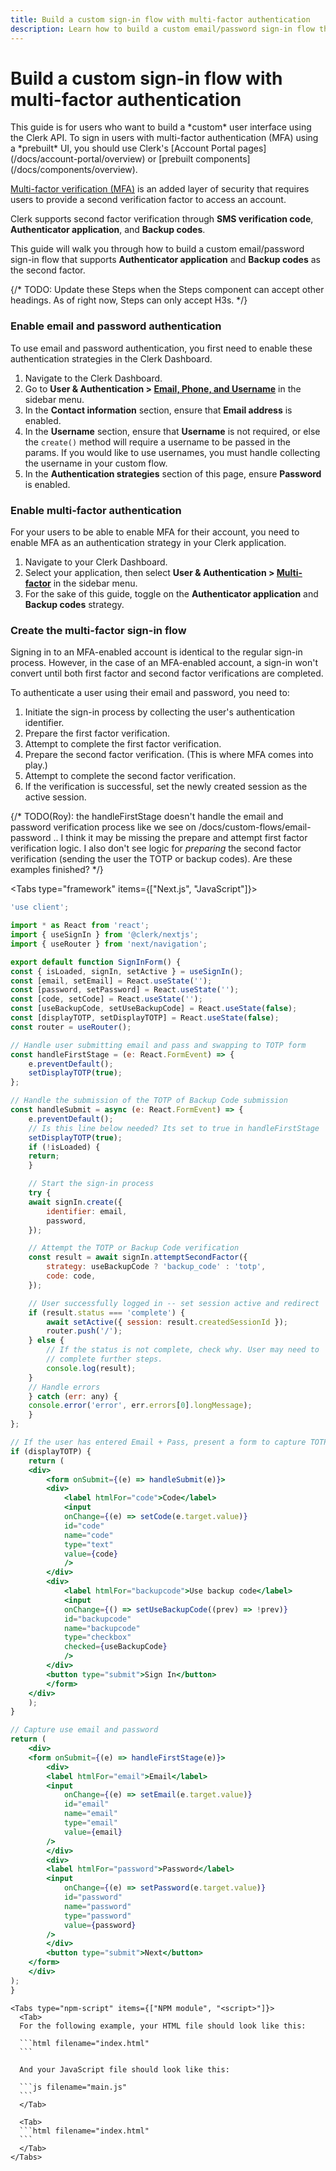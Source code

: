 ```yaml
---
title: Build a custom sign-in flow with multi-factor authentication
description: Learn how to build a custom email/password sign-in flow that requires multi-factor authentication (MFA).
---
```


# Build a custom sign-in flow with multi-factor authentication

<Callout type="danger">
  This guide is for users who want to build a *custom* user interface using the Clerk API. To sign in users with multi-factor authentication (MFA) using a *prebuilt* UI, you should use Clerk's [Account Portal pages](/docs/account-portal/overview) or [prebuilt components](/docs/components/overview).
</Callout>

[Multi-factor verification (MFA)](/docs/authentication/configuration/sign-up-sign-in-options) is an added layer of security that requires users to provide a second verification factor to access an account.

Clerk supports second factor verification through **SMS verification code**, **Authenticator application**, and **Backup codes**.

This guide will walk you through how to build a custom email/password sign-in flow that supports **Authenticator application** and **Backup codes** as the second factor.

{/* TODO: Update these Steps when the Steps component can accept other headings. As of right now, Steps can only accept H3s. */}

<Steps>

### Enable email and password authentication

To use email and password authentication, you first need to enable these authentication strategies in the Clerk Dashboard.

1. Navigate to the Clerk Dashboard.
1. Go to **User & Authentication > [Email, Phone, and Username](https://dashboard.clerk.com/last-active?path=user-authentication/email-phone-username)** in the sidebar menu.
1. In the **Contact information** section, ensure that **Email address** is enabled.
1. In the **Username** section, ensure that **Username** is not required, or else the `create()` method will require a username to be passed in the params. If you would like to use usernames, you must handle collecting the username in your custom flow.
1. In the **Authentication strategies** section of this page, ensure **Password** is enabled.

### Enable multi-factor authentication

For your users to be able to enable MFA for their account, you need to enable MFA as an authentication strategy in your Clerk application.

1. Navigate to your Clerk Dashboard.
2. Select your application, then select **User & Authentication > [Multi-factor](https://dashboard.clerk.com/last-active?path=user-authentication/multi-factor)** in the sidebar menu.
3. For the sake of this guide, toggle on the **Authenticator application** and **Backup codes** strategy.

### Create the multi-factor sign-in flow

Signing in to an MFA-enabled account is identical to the regular sign-in process. However, in the case of an MFA-enabled account, a sign-in won't convert until both first factor and second factor verifications are completed.

To authenticate a user using their email and password, you need to:

1. Initiate the sign-in process by collecting the user's authentication identifier.
2. Prepare the first factor verification.
3. Attempt to complete the first factor verification.
4. Prepare the second factor verification. (This is where MFA comes into play.)
5. Attempt to complete the second factor verification.
6. If the verification is successful, set the newly created session as the active session.

{/* TODO(Roy): the handleFirstStage doesn't handle the email and password verification process like we see on /docs/custom-flows/email-password .. I think it may be missing the prepare and attempt first factor verification logic. I also don't see logic for *preparing* the second factor verification (sending the user the TOTP or backup codes). Are these examples finished? */}

<Tabs type="framework" items={["Next.js", "JavaScript"]}>
  <Tab>
  ```jsx
  'use client';

  import * as React from 'react';
  import { useSignIn } from '@clerk/nextjs';
  import { useRouter } from 'next/navigation';

  export default function SignInForm() {
  const { isLoaded, signIn, setActive } = useSignIn();
  const [email, setEmail] = React.useState('');
  const [password, setPassword] = React.useState('');
  const [code, setCode] = React.useState('');
  const [useBackupCode, setUseBackupCode] = React.useState(false);
  const [displayTOTP, setDisplayTOTP] = React.useState(false);
  const router = useRouter();

  // Handle user submitting email and pass and swapping to TOTP form
  const handleFirstStage = (e: React.FormEvent) => {
      e.preventDefault();
      setDisplayTOTP(true);
  };

  // Handle the submission of the TOTP of Backup Code submission
  const handleSubmit = async (e: React.FormEvent) => {
      e.preventDefault();
      // Is this line below needed? Its set to true in handleFirstStage
      setDisplayTOTP(true);
      if (!isLoaded) {
      return;
      }

      // Start the sign-in process
      try {
      await signIn.create({
          identifier: email,
          password,
      });

      // Attempt the TOTP or Backup Code verification
      const result = await signIn.attemptSecondFactor({
          strategy: useBackupCode ? 'backup_code' : 'totp',
          code: code,
      });

      // User successfully logged in -- set session active and redirect
      if (result.status === 'complete') {
          await setActive({ session: result.createdSessionId });
          router.push('/');
      } else {
          // If the status is not complete, check why. User may need to
          // complete further steps.
          console.log(result);
      }
      // Handle errors
      } catch (err: any) {
      console.error('error', err.errors[0].longMessage);
      }
  };

  // If the user has entered Email + Pass, present a form to capture TOTP or Backup code
  if (displayTOTP) {
      return (
      <div>
          <form onSubmit={(e) => handleSubmit(e)}>
          <div>
              <label htmlFor="code">Code</label>
              <input
              onChange={(e) => setCode(e.target.value)}
              id="code"
              name="code"
              type="text"
              value={code}
              />
          </div>
          <div>
              <label htmlFor="backupcode">Use backup code</label>
              <input
              onChange={() => setUseBackupCode((prev) => !prev)}
              id="backupcode"
              name="backupcode"
              type="checkbox"
              checked={useBackupCode}
              />
          </div>
          <button type="submit">Sign In</button>
          </form>
      </div>
      );
  }

  // Capture use email and password
  return (
      <div>
      <form onSubmit={(e) => handleFirstStage(e)}>
          <div>
          <label htmlFor="email">Email</label>
          <input
              onChange={(e) => setEmail(e.target.value)}
              id="email"
              name="email"
              type="email"
              value={email}
          />
          </div>
          <div>
          <label htmlFor="password">Password</label>
          <input
              onChange={(e) => setPassword(e.target.value)}
              id="password"
              name="password"
              type="password"
              value={password}
          />
          </div>
          <button type="submit">Next</button>
      </form>
      </div>
  );
  }
  ```
  </Tab>

  <Tab>
  <InjectKeys>

    <Tabs type="npm-script" items={["NPM module", "<script>"]}>
      <Tab>
      For the following example, your HTML file should look like this:

      ```html filename="index.html"
      ```

      And your JavaScript file should look like this:

      ```js filename="main.js"
      ```
      </Tab>

      <Tab>
      ```html filename="index.html"
      ```
      </Tab>
    </Tabs>

  </InjectKeys>
  </Tab>
</Tabs>

</Steps>
